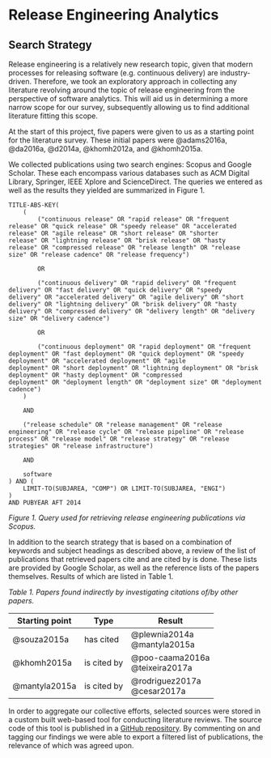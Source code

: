 # Release Engineering Analytics

## Search Strategy
Release engineering is a relatively new research topic,
given that modern processes for releasing software (e.g. continuous delivery)
are industry-driven.
Therefore, we took an exploratory approach in collecting any literature
revolving around the topic of release engineering from the perspective of
software analytics.
This will aid us in determining a more narrow scope for our survey,
subsequently allowing us to find additional literature fitting this scope.

At the start of this project,
five papers were given to us as a starting point for the literature survey.
These initial papers were @adams2016a, @da2016a, @d2014a, @khomh2012a, and
@khomh2015a.

We collected publications using two search engines: Scopus and Google Scholar.
These each encompass various databases such as ACM Digital Library, Springer,
IEEE Xplore and ScienceDirect.
The queries we entered as well as the results they yielded are summarized in
Figure 1.

```
TITLE-ABS-KEY(
	(
		("continuous release" OR "rapid release" OR "frequent release" OR "quick release" OR "speedy release" OR "accelerated release" OR "agile release" OR "short release" OR "shorter release" OR "lightning release" OR "brisk release" OR "hasty release" OR "compressed release" OR "release length" OR "release size" OR "release cadence" OR "release frequency")

		OR

		("continuous delivery" OR "rapid delivery" OR "frequent delivery" OR "fast delivery" OR "quick delivery" OR "speedy delivery" OR "accelerated delivery" OR "agile delivery" OR "short delivery" OR "lightning delivery" OR "brisk delivery" OR "hasty delivery" OR "compressed delivery" OR "delivery length" OR "delivery size" OR "delivery cadence")

		OR

		("continuous deployment" OR "rapid deployment" OR "frequent deployment" OR "fast deployment" OR "quick deployment" OR "speedy deployment" OR "accelerated deployment" OR "agile deployment" OR "short deployment" OR "lightning deployment" OR "brisk deployment" OR "hasty deployment" OR "compressed deployment" OR "deployment length" OR "deployment size" OR "deployment cadence")
	)

	AND

	("release schedule" OR "release management" OR "release engineering" OR "release cycle" OR "release pipeline" OR "release process" OR "release model" OR "release strategy" OR "release strategies" OR "release infrastructure")

	AND

	software
) AND (
	LIMIT-TO(SUBJAREA, "COMP") OR LIMIT-TO(SUBJAREA, "ENGI")
)
AND PUBYEAR AFT 2014
```

_Figure 1. Query used for retrieving release engineering publications via Scopus._

In addition to the search strategy that is based on a combination of keywords
and subject headings as described above, a review of the list of publications
that retrieved papers cite and are cited by is done.
These lists are provided by Google Scholar,
as well as the reference lists of the papers themselves.
Results of which are listed in Table 1.

_Table 1. Papers found indirectly by investigating citations of/by other papers._

| Starting point | Type        | Result                              |
|----------------|-------------|-------------------------------------|
| @souza2015a    | has cited   | @plewnia2014a   <br> @mantyla2015a  |
| @khomh2015a    | is cited by | @poo-caama2016a <br> @teixeira2017a |
| @mantyla2015a  | is cited by | @rodriguez2017a <br> @cesar2017a    |

In order to aggregate our collective efforts, selected sources were stored in a
custom built web-based tool for conducting literature reviews.
The source code of this tool is published in a
[GitHub repository](https://github.com/jessetilro/research).
By commenting on and tagging our findings we were able to export a filtered
list of publications,
the relevance of which was agreed upon.

